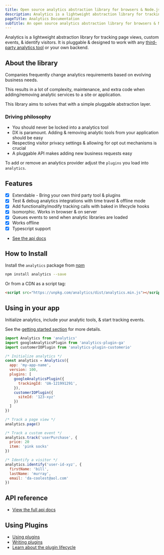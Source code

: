 ```yaml
---
title: Open source analytics abstraction library for browsers & Node.js
description: Analytics is a lightweight abstraction library for tracking page views, custom events, & identify visitors
pageTitle: Analytics Documentation
subTitle: An open source analytics abstraction library for browsers & Node.js
---
```


Analytics is a lightweight abstraction library for tracking page views, custom events, & identify visitors. It is pluggable & designed to work with any [third-party analytics tool](https://getanalytics.io/plugins/) or your own backend.

##  About the library

Companies frequently change analytics requirements based on evolving business needs.

This results in a lot of complexity, maintenance, and extra code when adding/removing analytic services to a site or application.

This library aims to solves that with a simple pluggable abstraction layer.

### Driving philosophy

- You should never be locked into a analytics tool
- DX is paramount. Adding & removing analytic tools from your application should be easy
- Respecting visitor privacy settings & allowing for opt out mechanisms is crucial
- A pluggable API makes adding new business requests easy

To add or remove an analytics provider adjust the `plugins` you load into `analytics`.

## Features

- [x] Extendable - Bring your own third party tool & plugins
- [x] Test & debug analytics integrations with time travel & offline mode
- [x] Add functionality/modify tracking calls with baked in lifecycle hooks
- [x] Isomorphic. Works in browser & on server
- [x] Queues events to send when analytic libraries are loaded
- [x] Works offline
- [x] Typescript support
- [See the api docs](https://getanalytics.io/api/)


## How to Install

Install the `analytics` package from [npm](https://npmjs.com/package/analytics)

```bash
npm install analytics --save
```

Or from a CDN as a script tag:

```html
<script src="https://unpkg.com/analytics/dist/analytics.min.js"></script>
```

## Using in your app

Initialize analytics, include your analytic tools, & start tracking events.

See the [getting started section](https://getanalytics.io/tutorial/getting-started/) for more details.

```js
import Analytics from 'analytics'
import googleAnalyticsPlugin from 'analytics-plugin-ga'
import customerIOPlugin from 'analytics-plugin-customerio'

/* Initialize analytics */
const analytics = Analytics({
  app: 'my-app-name',
  version: 100,
  plugins: [
    googleAnalyticsPlugin({
      trackingId: 'UA-121991291',
    }),
    customerIOPlugin({
      siteId: '123-xyz'
    })
  ]
})

/* Track a page view */
analytics.page()

/* Track a custom event */
analytics.track('userPurchase', {
  price: 20
  item: 'pink socks'
})

/* Identify a visitor */
analytics.identify('user-id-xyz', {
  firstName: 'bill',
  lastName: 'murray',
  email: 'da-coolest@aol.com'
})
```

## API reference

- [View the full api docs](https://getanalytics.io/api/)

## Using Plugins

- [Using plugins](https://getanalytics.io/plugins/)
- [Writing plugins](https://getanalytics.io/plugins/writing-plugins/)
- [Learn about the plugin lifecycle](https://getanalytics.io/lifecycle/)
